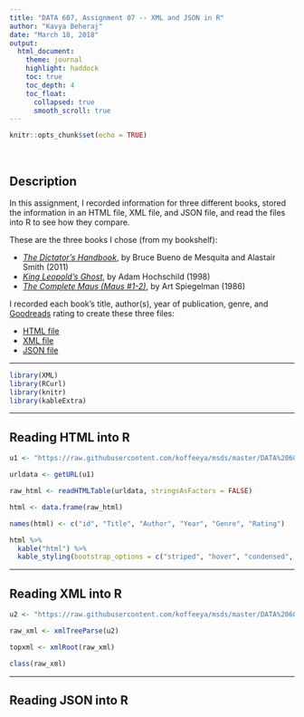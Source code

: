 ```yaml
---
title: "DATA 607, Assignment 07 -- XML and JSON in R"
author: "Kavya Beheraj"
date: "March 18, 2018"
output: 
  html_document:
    theme: journal
    highlight: haddock
    toc: true
    toc_depth: 4
    toc_float:
      collapsed: true
      smooth_scroll: true
---
```


```r
knitr::opts_chunk$set(echo = TRUE)
```

<br>

## Description

In this assignment, I recorded information for three different books, stored the information in an HTML file, XML file, and JSON file, and read the files into R to see how they compare.

These are the three books I chose (from my bookshelf):

* [*The Dictator's Handbook*]("https://www.goodreads.com/book/show/11612989-the-dictator-s-handbook"), by Bruce Bueno de Mesquita and Alastair Smith (2011)
* [*King Leopold's Ghost*]("https://www.goodreads.com/book/show/347610.King_Leopold_s_Ghost?ac=1&from_search=true"), by Adam Hochschild (1998)
* [*The Complete Maus (Maus #1-2)*]("https://www.goodreads.com/book/show/15195.The_Complete_Maus?ac=1&from_search=true"), by Art Spiegelman (1986)

I recorded each book's title, author(s), year of publication, genre, and [Goodreads]("https://www.goodreads.com/") rating to create these three files:

* [HTML file]("https://raw.githubusercontent.com/koffeeya/msds/master/DATA%20607%20Data%20Acquisition%20and%20Management/Assignments/Assignment%2007/books.html")
* [XML file]("https://raw.githubusercontent.com/koffeeya/msds/master/DATA%20607%20Data%20Acquisition%20and%20Management/Assignments/Assignment%2007/books.xml")
* [JSON file]("https://raw.githubusercontent.com/koffeeya/msds/master/DATA%20607%20Data%20Acquisition%20and%20Management/Assignments/Assignment%2007/books.json")

****

```r
library(XML)
library(RCurl)
library(knitr)
library(kableExtra)
```
****

## Reading HTML into R

```r

u1 <- "https://raw.githubusercontent.com/koffeeya/msds/master/DATA%20607%20Data%20Acquisition%20and%20Management/Assignments/Assignment%2007/books.html"

urldata <- getURL(u1)

raw_html <- readHTMLTable(urldata, stringsAsFactors = FALSE)

html <- data.frame(raw_html)

names(html) <- c("id", "Title", "Author", "Year", "Genre", "Rating")

html %>% 
  kable("html") %>% 
  kable_styling(bootstrap_options = c("striped", "hover", "condensed", "responsive"))

```

****

## Reading XML into R

```r

u2 <- "https://raw.githubusercontent.com/koffeeya/msds/master/DATA%20607%20Data%20Acquisition%20and%20Management/Assignments/Assignment%2007/books.xml"

raw_xml <- xmlTreeParse(u2)

topxml <- xmlRoot(raw_xml)

class(raw_xml)

```


****


## Reading JSON into R
